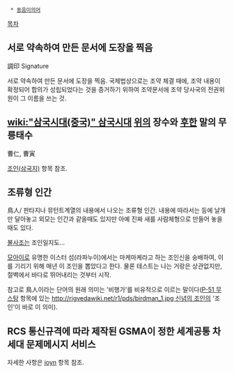   * [[동음이의어]]

[[목차]]
== 서로 약속하여 만든 문서에 도장을 찍음 ==
調印
Signature

서로 약속하여 만든 문서에 도장을 찍음. 
국제법상으로는 조약 체결 때에, 조약 내용이 확정되어 합의가 성립되었다는 것을 증거하기 위하여 조약문서에 조약 당사국의 전권위원이 그 이름을 쓰는 것.

== [[wiki:"삼국시대(중국)" 삼국시대]] [[위]]의 장수와 [[후한]] 말의 무릉태수 ==
曹仁, 曹寅

[[조인(삼국지)]] 항목 참조.

== 조류형 인간 ==
鳥人/
판타지나 뮤턴트계열의 내용에서 나오는 조류형 인간.
내용에 따라서는 등에 날개만 달아놓고 외모는 인간과 같을때도 있지만 아예 진짜 새를 사람체형으로 만들어 놓을때도 있다. 

[[불사조(입시명문 사립 정글고등학교)|불사조]]는 조인일지도...

[[모아이]]로 유명한 이스터 섬(라파누이)에서는 마케마케라고 하는 조인신을 숭배하여, 이를 기리기 위해 매년 이 조인을 뽑았다고 한다. 물론 테스트는 나는 거랑은 상관없지만, 절벽에서 바다로 뛰어내리는 것부터 시작.

참고로 鳥人이라는 단어의 원래 의미는 '비행가'를 비유적으로 이르는 말이다([[P-51 무스탕]] 항목에 있는 [[http://rigvedawiki.net/r1/pds/birdman_1.jpg 신념의 조인]]의 '조인'이 바로 이 의미).

== RCS 통신규격에 따라 제작된 GSMA이 정한 세계공통 차세대 문제메시지 서비스 ==

자세한 사항은 [[joyn]] 항목 참조.
